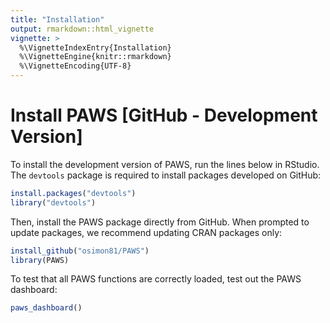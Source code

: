 ```yaml
---
title: "Installation"
output: rmarkdown::html_vignette
vignette: >
  %\VignetteIndexEntry{Installation}
  %\VignetteEngine{knitr::rmarkdown}
  %\VignetteEncoding{UTF-8}
---
```


# Install PAWS [GitHub - Development Version]

To install the development version of PAWS, run the lines below in RStudio. The `devtools` package is required to install packages developed on GitHub:

```r
install.packages("devtools")
library("devtools")
```

Then, install the PAWS package directly from GitHub. When prompted to update packages, we recommend updating CRAN packages only:

```r
install_github("osimon81/PAWS")
library(PAWS)
```

To test that all PAWS functions are correctly loaded, test out the PAWS dashboard:

```r
paws_dashboard()
```

